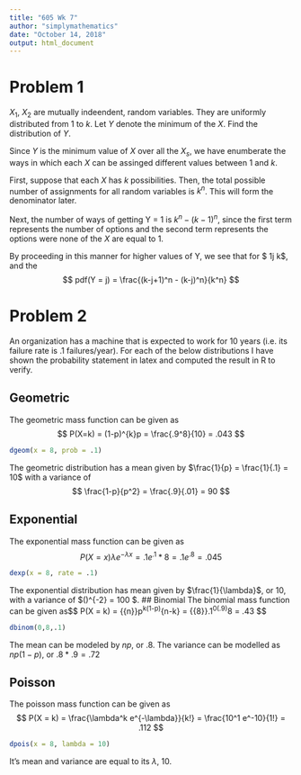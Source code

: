 ```yaml
---
title: "605 Wk 7"
author: "simplymathematics"
date: "October 14, 2018"
output: html_document
---
```


# Problem 1

$X_1$, $X_2$ are mutually indeendent, random variables. They are uniformly distributed from 1 to $k$. Let $Y$ denote the minimum of the $X$. Find the distribution of $Y$. 

Since $Y$ is the minimum value of $X$ over all the $X_s$, we have enumberate the ways in which each $X$ can be assinged different values between 1 and $k$.

First, suppose that each $X$ has $k$ possibilities. Then, the total possible number of assignments for all random variables is $k^n$. This will form the denominator later.

Next, the number of ways of getting Y = 1 is $k^n-(k-1)^n$, since the first term represents the number of options and the second term represents the options were none of the $X$ are equal to 1. 

By proceeding in this manner for higher values of Y, we see that for $ 1\leq j \leq k$, and the $$ pdf(Y = j) = \frac{(k-j+1)^n - (k-j)^n}{k^n} $$

# Problem 2

An organization has a machine that is expected to work for 10 years (i.e. its failure rate is .1 failures/year). For each of the below distributions I have shown the probability statement in latex and computed the result in R to verify.

## Geometric
The geometric mass function can be given as
$$
P(X=k) = 
(1-p)^{k}p = 
\frac{.9^8}{10} = 
.043
$$
```r
dgeom(x = 8, prob = .1)

```
The geometric distribution has a mean given by $\frac{1}{p} = \frac{1}{.1} = 10$
with a variance of
$$
\frac{1-p}{p^2} = \frac{.9}{.01} = 90
$$

## Exponential
The exponential mass function can be given as
$$
P(X=x)
\lambda e^{-\lambda x} = 
.1e^.1*8 = 
.1e^.8 = 
.045
$$
```r
dexp(x = 8, rate = .1)
```
The exponential distribution has mean given by $\frac{1}{\lambda}$, or 10, with a variance of 
$(\frac{1}{10})^{-2} = 100 $. 
## Binomial
The binomial mass function can be given as
$$
P(X = k) = 
{{n}\choose{k}}p^k(1-p)^{n-k} = 
{{8}\choose{0}}.1^0(.9)^8 = 
.43
$$
```r
dbinom(0,8,.1)
```

The mean can be modeled by $np$, or .8. The variance can be modelled as $np(1-p)$, or $.8*.9 = .72$

## Poisson
The poisson mass function can be given as
$$
P(X = k) = 
\frac{\lambda^k e^{-\lambda}}{k!} = 
\frac{10^1 e^-10}{1!} = 
.112
$$
```r
dpois(x = 8, lambda = 10)
```

It's mean and variance are equal to its $\lambda$, 10. 